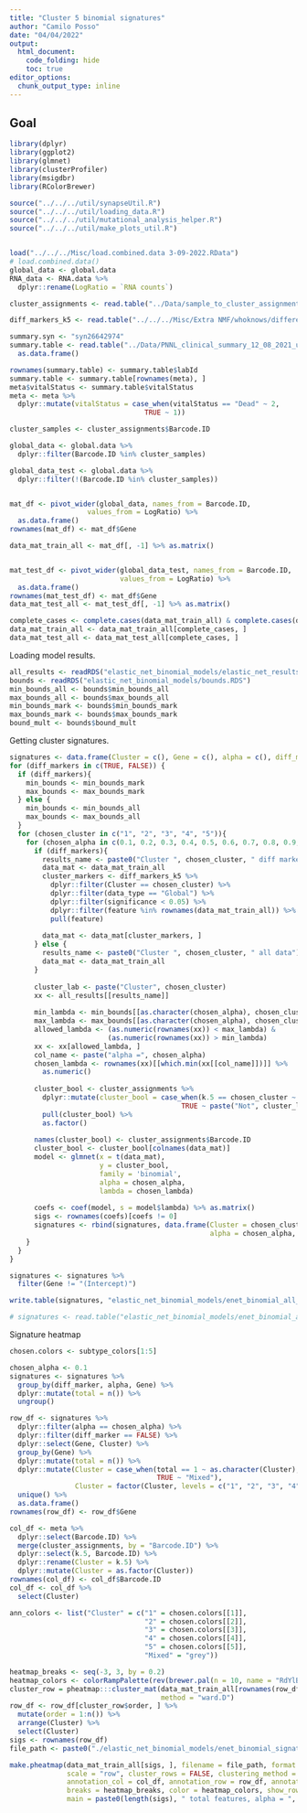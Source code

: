 ```yaml
---
title: "Cluster 5 binomial signatures"
author: "Camilo Posso"
date: "04/04/2022"
output: 
  html_document:
    code_folding: hide
    toc: true
editor_options: 
  chunk_output_type: inline
---
```


## Goal




```r
library(dplyr)
library(ggplot2)
library(glmnet)
library(clusterProfiler)
library(msigdbr)
library(RColorBrewer)

source("../../../util/synapseUtil.R")
source("../../../util/loading_data.R")
source("../../../util/mutational_analysis_helper.R")
source("../../../util/make_plots_util.R")


load("../../../Misc/load.combined.data 3-09-2022.RData")
# load.combined.data()
global_data <- global.data
RNA_data <- RNA.data %>%
  dplyr::rename(LogRatio = `RNA counts`)

```



```r
cluster_assignments <- read.table("../Data/sample_to_cluster_assignments.txt", sep = "\t")

diff_markers_k5 <- read.table("../../../Misc/Extra NMF/whoknows/differential_markers_k5.txt", sep = "\t")

summary.syn <- "syn26642974"
summary.table <- read.table("../Data/PNNL_clinical_summary_12_08_2021_updated_OS_4patients_02_28_2022.txt") %>%
  as.data.frame()

rownames(summary.table) <- summary.table$labId
summary.table <- summary.table[rownames(meta), ]
meta$vitalStatus <- summary.table$vitalStatus
meta <- meta %>%
  dplyr::mutate(vitalStatus = case_when(vitalStatus == "Dead" ~ 2,
                                 TRUE ~ 1))

cluster_samples <- cluster_assignments$Barcode.ID

global_data <- global.data %>%
  dplyr::filter(Barcode.ID %in% cluster_samples)

global_data_test <- global.data %>%
  dplyr::filter(!(Barcode.ID %in% cluster_samples))


mat_df <- pivot_wider(global_data, names_from = Barcode.ID, 
                   values_from = LogRatio) %>%
  as.data.frame() 
rownames(mat_df) <- mat_df$Gene

data_mat_train_all <- mat_df[, -1] %>% as.matrix()


mat_test_df <- pivot_wider(global_data_test, names_from = Barcode.ID, 
                           values_from = LogRatio) %>%
  as.data.frame() 
rownames(mat_test_df) <- mat_df$Gene
data_mat_test_all <- mat_test_df[, -1] %>% as.matrix()

complete_cases <- complete.cases(data_mat_train_all) & complete.cases(data_mat_test_all)
data_mat_train_all <- data_mat_train_all[complete_cases, ]
data_mat_test_all <- data_mat_test_all[complete_cases, ]

```


Loading model results.


```r
all_results <- readRDS("elastic_net_binomial_models/elastic_net_results_k_5.RDS")
bounds <- readRDS("elastic_net_binomial_models/bounds.RDS")
min_bounds_all <- bounds$min_bounds_all
max_bounds_all <- bounds$max_bounds_all
min_bounds_mark <- bounds$min_bounds_mark
max_bounds_mark <- bounds$max_bounds_mark
bound_mult <- bounds$bound_mult

```



Getting cluster signatures.



```r
  
signatures <- data.frame(Cluster = c(), Gene = c(), alpha = c(), diff_marker = c())
for (diff_markers in c(TRUE, FALSE)) {
  if (diff_markers){
    min_bounds <- min_bounds_mark
    max_bounds <- max_bounds_mark
  } else {
    min_bounds <- min_bounds_all
    max_bounds <- max_bounds_all
  }
  for (chosen_cluster in c("1", "2", "3", "4", "5")){
    for (chosen_alpha in c(0.1, 0.2, 0.3, 0.4, 0.5, 0.6, 0.7, 0.8, 0.9, 1.0)) {
      if (diff_markers){
        results_name <- paste0("Cluster ", chosen_cluster, " diff markers")
        data_mat <- data_mat_train_all
        cluster_markers <- diff_markers_k5 %>% 
          dplyr::filter(Cluster == chosen_cluster) %>%
          dplyr::filter(data_type == "Global") %>%
          dplyr::filter(significance < 0.05) %>%
          dplyr::filter(feature %in% rownames(data_mat_train_all)) %>%
          pull(feature)
        
        data_mat <- data_mat[cluster_markers, ]
      } else {
        results_name <- paste0("Cluster ", chosen_cluster, " all data")
        data_mat <- data_mat_train_all
      }
      
      cluster_lab <- paste("Cluster", chosen_cluster)
      xx <- all_results[[results_name]]
      
      min_lambda <- min_bounds[[as.character(chosen_alpha), chosen_cluster]]
      max_lambda <- max_bounds[[as.character(chosen_alpha), chosen_cluster]]
      allowed_lambda <- (as.numeric(rownames(xx)) < max_lambda) & 
                        (as.numeric(rownames(xx)) > min_lambda)
      xx <- xx[allowed_lambda, ]
      col_name <- paste("alpha =", chosen_alpha)
      chosen_lambda <- rownames(xx)[[which.min(xx[[col_name]])]] %>%
        as.numeric()
      
      cluster_bool <- cluster_assignments %>%
        dplyr::mutate(cluster_bool = case_when(k.5 == chosen_cluster ~ cluster_lab,
                                          TRUE ~ paste("Not", cluster_lab))) %>%
        pull(cluster_bool) %>%
        as.factor()
      
      names(cluster_bool) <- cluster_assignments$Barcode.ID
      cluster_bool <- cluster_bool[colnames(data_mat)]
      model <- glmnet(x = t(data_mat),
                      y = cluster_bool,
                      family = 'binomial',
                      alpha = chosen_alpha,
                      lambda = chosen_lambda)
      
      coefs <- coef(model, s = model$lambda) %>% as.matrix()
      sigs <- rownames(coefs)[coefs != 0]
      signatures <- rbind(signatures, data.frame(Cluster = chosen_cluster, Gene = sigs, 
                                                 alpha = chosen_alpha, diff_marker = diff_markers))
    }
  }
}

signatures <- signatures %>%
  filter(Gene != "(Intercept)")

write.table(signatures, "elastic_net_binomial_models/enet_binomial_all_signatures.txt", sep = "\t", quote = F)

```


```r
# signatures <- read.table("elastic_net_binomial_models/enet_binomial_all_signatures.txt", sep = "\t")

```

Signature heatmap


```r
chosen.colors <- subtype_colors[1:5]

chosen_alpha <- 0.1
signatures <- signatures %>%
  group_by(diff_marker, alpha, Gene) %>%
  dplyr::mutate(total = n()) %>%
  ungroup()

row_df <- signatures %>%
  dplyr::filter(alpha == chosen_alpha) %>%
  dplyr::filter(diff_marker == FALSE) %>%
  dplyr::select(Gene, Cluster) %>%
  group_by(Gene) %>%
  dplyr::mutate(total = n()) %>%
  dplyr::mutate(Cluster = case_when(total == 1 ~ as.character(Cluster),
                                    TRUE ~ "Mixed"),
                Cluster = factor(Cluster, levels = c("1", "2", "3", "4", "5", "Mixed"))) %>%
  unique() %>%
  as.data.frame()
rownames(row_df) <- row_df$Gene

col_df <- meta %>%
  dplyr::select(Barcode.ID) %>%
  merge(cluster_assignments, by = "Barcode.ID") %>%
  dplyr::select(k.5, Barcode.ID) %>%
  dplyr::rename(Cluster = k.5) %>%
  dplyr::mutate(Cluster = as.factor(Cluster)) 
rownames(col_df) <- col_df$Barcode.ID
col_df <- col_df %>%
  select(Cluster)

ann_colors <- list("Cluster" = c("1" = chosen.colors[[1]], 
                                 "2" = chosen.colors[[2]],
                                 "3" = chosen.colors[[3]],
                                 "4" = chosen.colors[[4]],
                                 "5" = chosen.colors[[5]],
                                 "Mixed" = "grey"))

heatmap_breaks <- seq(-3, 3, by = 0.2)
heatmap_colors <- colorRampPalette(rev(brewer.pal(n = 10, name = "RdYlBu")))(length(heatmap_breaks))
cluster_row = pheatmap:::cluster_mat(data_mat_train_all[rownames(row_df), ], distance = "euclidean", 
                                     method = "ward.D")
row_df <- row_df[cluster_row$order, ] %>%
  mutate(order = 1:n()) %>%
  arrange(Cluster) %>%
  select(Cluster)
sigs <- rownames(row_df)
file_path <- paste0("./elastic_net_binomial_models/enet_binomial_signature_heatmap_mult_", bound_mult)

make.pheatmap(data_mat_train_all[sigs, ], filename = file_path, format = "pdf",
              scale = "row", cluster_rows = FALSE, clustering_method = "ward.D", 
              annotation_col = col_df, annotation_row = row_df, annotation_colors = ann_colors,
              breaks = heatmap_breaks, color = heatmap_colors, show_rownames = F, show_colnames = F,
              main = paste0(length(sigs), " total features, alpha = ", chosen_alpha), height = 7, width = 7)

```




